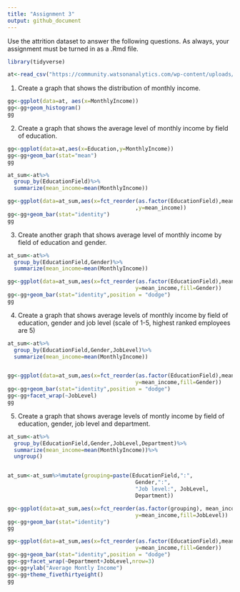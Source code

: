 ```yaml
---
title: "Assignment 3"
output: github_document
---
```


Use the attrition dataset to answer the following questions. As always, your assignment must be turned in as a .Rmd file. 

```r
library(tidyverse)

at<-read_csv("https://community.watsonanalytics.com/wp-content/uploads/2015/03/WA_Fn-UseC_-HR-Employee-Attrition.csv")

```


1. Create a graph that shows the distribution of monthly income.

```r
gg<-ggplot(data=at, aes(x=MonthlyIncome))
gg<-gg+geom_histogram()
gg
```

2. Create a graph that shows the average level of monthly income by field of education.

```r
gg<-ggplot(data=at,aes(x=Education,y=MonthlyIncome))
gg<-gg+geom_bar(stat="mean")
gg
```


```r
at_sum<-at%>%
  group_by(EducationField)%>%
  summarize(mean_income=mean(MonthlyIncome))

gg<-ggplot(data=at_sum,aes(x=fct_reorder(as.factor(EducationField),mean_income)
                                        ,y=mean_income))
gg<-gg+geom_bar(stat="identity")
gg
```


3. Create another graph that shows average level of monthly income by field of education and gender.

```r
at_sum<-at%>%
  group_by(EducationField,Gender)%>%
  summarize(mean_income=mean(MonthlyIncome))

gg<-ggplot(data=at_sum,aes(x=fct_reorder(as.factor(EducationField),mean_income),
                                        y=mean_income,fill=Gender))
gg<-gg+geom_bar(stat="identity",position = "dodge")
gg
```

4. Create a graph that shows average levels of monthly income by field of education, gender and job level (scale of 1-5, highest ranked employees are 5)

```r
at_sum<-at%>%
  group_by(EducationField,Gender,JobLevel)%>%
  summarize(mean_income=mean(MonthlyIncome))


gg<-ggplot(data=at_sum,aes(x=fct_reorder(as.factor(EducationField),mean_income),
                                        y=mean_income,fill=Gender))
gg<-gg+geom_bar(stat="identity",position = "dodge")
gg<-gg+facet_wrap(~JobLevel)
gg
```


5. Create a graph that shows average levels of montly income by field of education, gender, job level and department. 

```r
at_sum<-at%>%
  group_by(EducationField,Gender,JobLevel,Department)%>%
  summarize(mean_income=mean(MonthlyIncome))%>%
  ungroup()


at_sum<-at_sum%>%mutate(grouping=paste(EducationField,":",
                                        Gender,":",
                                        "Job level:", JobLevel,
                                        Department))

gg<-ggplot(data=at_sum,aes(x=fct_reorder(as.factor(grouping), mean_income),
                                        y=mean_income,fill=JobLevel))
gg<-gg+geom_bar(stat="identity")
gg

gg<-ggplot(data=at_sum,aes(x=fct_reorder(as.factor(EducationField),mean_income),
                                        y=mean_income,fill=Gender))
gg<-gg+geom_bar(stat="identity",position = "dodge")
gg<-gg+facet_wrap(~Department+JobLevel,nrow=3)
gg<-gg+ylab("Average Montly Income")
gg<-gg+theme_fivethirtyeight()
gg
```

